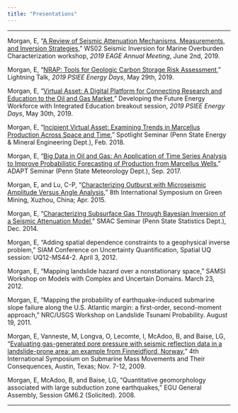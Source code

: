 ```yaml
---
title: "Presentations"
---
```

***
Morgan, E, "[A Review of Seismic Attenuation Mechanisms, Measurements, and Inversion Strategies](presentations\Morgan_2019_EAGE_workshop.pdf)," WS02 Seismic Inversion for Marine Overburden Characterization workshop, *2019 EAGE Annual Meeting*, June 2nd, 2019.

Morgan, E, "[NRAP: Tools for Geologic Carbon Storage Risk Assessment](presentations\MORGAN_EUGENE_LIGHTNING.pdf)," Lightning Talk, *2019 PSIEE Energy Days*, May 29th, 2019.

Morgan, E, "[Virtual Asset: A Digital Platform for Connecting Research and Education to the Oil and Gas Market](presentations\MORGAN_EUGENE_BREAKOUT.pdf)," Developing the Future Energy Workforce with Integrated Education breakout session, *2019 PSIEE Energy Days*, May 30th, 2019.

Morgan, E, "[Incipient Virtual Asset: Examining Trends in Marcellus Production Across Space and Time](presentations/Morgan_spotlight.pdf)," Spotlight Seminar (Penn State Energy & Mineral Engineering Dept.), Feb. 2018.

Morgan, E, “[Big Data in Oil and Gas: An Application of Time Series Analysis to Improve Probabilistic Forecasting of Production from Marcellus Wells](presentations/Morgan_ADAPT.pdf),” ADAPT Seminar (Penn State Meteorology Dept.), Sep. 2017.

Morgan, E, and Lu, C-P, "[Characterizing Outburst with Microseismic Amplitude Versus Angle Analysis](presentations/EMorgan_ICSMT_2015.pdf)," 8th International Symposium on Green Mining, Xuzhou, China; Apr. 2015.

Morgan, E, “[Characterizing Subsurface Gas Through Bayesian Inversion of a Seismic Attenuation Model](presentations/EMorgan_SMAC_talk.pdf),” SMAC Seminar (Penn State Statistics Dept.), Dec. 2014.

Morgan, E, "Adding spatial dependence constraints to a geophysical inverse problem," SIAM Conference on Uncertainty Quantification, Spatial UQ session: UQ12-MS44-2. April 3, 2012.

Morgan, E, "Mapping landslide hazard over a nonstationary space," SAMSI Workshop on Models with Complex and Uncertain Domains. March 23, 2012.

Morgan, E, "Mapping the probability of earthquake-induced submarine slope failure along the U.S. Atlantic margin: a first-order, second-moment approach," NRC/USGS Workshop on Landslide Tsunami Probability. August 19, 2011.

Morgan, E, Vanneste, M, Longva, O, Lecomte, I, McAdoo, B, and Baise, LG, "[Evaluating gas-generated pore pressure with seismic reflection data in a landslide-prone area: an example from Finneidfjord, Norway](http://mediasite.beg.utexas.edu/mediasite/Viewer/?peid=7822a9e2e7e54044b2d718e64a520e96)," 4th International Symposium on Submarine Mass Movements and Their Consequences, Austin, Texas; Nov. 7-12, 2009.
        
Morgan, E, McAdoo, B, and Baise, LG, "Quantitative geomorphology associated with large subduction zone earthquakes," EGU General Assembly, Session GM6.2 (Solicited). 2008.

***